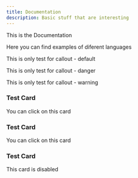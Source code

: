 ```yaml
---
title: Documentation
description: Basic stuff that are interesting
---
```


This is the Documentation

Here you can find examples of diferent languages

<Callout>

This is only test for callout - default

</Callout>

<Callout type="danger">

This is only test for callout - danger

</Callout>

<Callout type="warning">

This is only test for callout - warning

</Callout>

<Card href="/">

### Test Card

You can click on this card

</Card>

<Card>

### Test Card

You can click on this card

</Card>

<Card disabled>

### Test Card

This card is disabled

</Card>
